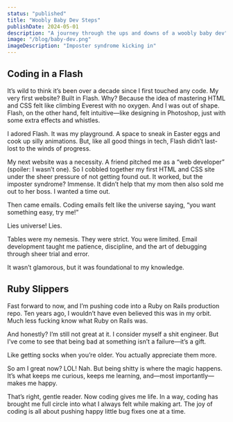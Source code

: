 ```yaml
---
status: "published"
title: "Woobly Baby Dev Steps"
publishDate: 2024-05-01
description: "A journey through the ups and downs of a woobly baby dev"
image: "/blog/baby-dev.png"
imageDescription: "Imposter syndrome kicking in"
---
```


## Coding in a Flash

It’s wild to think it’s been over a decade since I first touched any code. My very first website? Built in Flash. Why? Because the idea of mastering HTML and CSS felt like climbing Everest with no oxygen. And I was out of shape. Flash, on the other hand, felt intuitive—like designing in Photoshop, just with some extra effects and whistles.

I adored Flash. It was my playground. A space to sneak in Easter eggs and cook up silly animations. But, like all good things in tech, Flash didn’t last-lost to the winds of progress.

My next website was a necessity. A friend pitched me as a “web developer” (spoiler: I wasn’t one). So I cobbled together my first HTML and CSS site under the sheer pressure of not getting found out. It worked, but the imposter syndrome? Immense. It didn’t help that my mom then also sold me out to her boss. I wanted a time out.

Then came emails. Coding emails felt like the universe saying, “you want something easy, try me!”

Lies universe! Lies.

Tables were my nemesis. They were strict. You were limited. Email development taught me patience, discipline, and the art of debugging through sheer trial and error.

It wasn’t glamorous, but it was foundational to my knowledge.

## Ruby Slippers
Fast forward to now, and I’m pushing code into a Ruby on Rails production repo. Ten years ago, I wouldn’t have even believed this was in my orbit. Much less fucking know what Ruby on Rails was.

And honestly? I’m still not great at it. I consider myself a shit engineer. But I’ve come to see that being bad at something isn’t a failure—it’s a gift.

Like getting socks when you’re older. You actually appreciate them more.

So am I great now? LOL! Nah. But being shitty is where the magic happens. It’s what keeps me curious, keeps me learning, and—most importantly—makes me happy.

That’s right, gentle reader. Now coding gives me life. In a way, coding has brought me full circle into what I always felt while making art. The joy of coding is all about pushing happy little bug fixes one at a time.